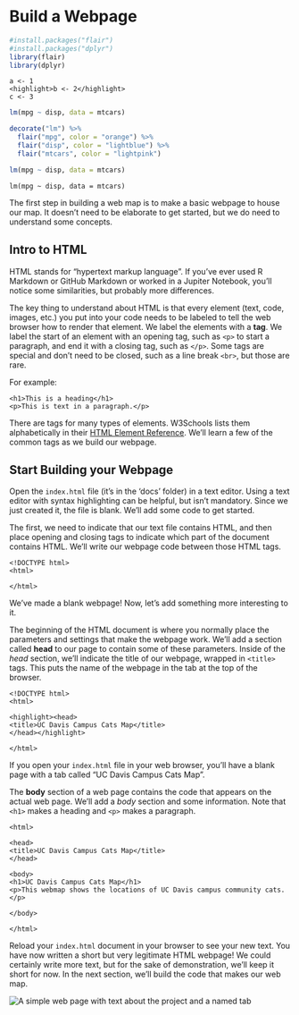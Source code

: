 # Build a Webpage

``` r
#install.packages("flair")
#install.packages("dplyr")
library(flair)
library(dplyr)

```

```{}
a <- 1
<highlight>b <- 2</highlight>
c <- 3
```



```r
lm(mpg ~ disp, data = mtcars)
```

```r
decorate("lm") %>%
  flair("mpg", color = "orange") %>%
  flair("disp", color = "lightblue") %>%
  flair("mtcars", color = "lightpink")
```

```r
lm(mpg ~ disp, data = mtcars)
```

```
lm(mpg ~ disp, data = mtcars)
```



The first step in building a web map is to make a basic webpage to house our map. It doesn't need to be elaborate to get started, but we do need to understand some concepts.

## Intro to HTML

HTML stands for "hypertext markup language". If you've ever used R Markdown or GitHub Markdown or worked in a Jupiter Notebook, you'll notice some similarities, but probably more differences.

The key thing to understand about HTML is that every element (text, code, images, etc.) you put into your code needs to be labeled to tell the web browser how to render that element.  We label the elements with a **tag**. We label the start of an element with an opening tag, such as `<p>` to start a paragraph, and end it with a closing tag, such as `</p>`.  Some tags are special and don't need to be closed, such as a line break `<br>`, but those are rare.

For example:

```
<h1>This is a heading</h1>
<p>This is text in a paragraph.</p>
```

There are tags for many types of elements. W3Schools lists them alphabetically in their [HTML Element Reference](https://www.w3schools.com/tags/default.asp).  We'll learn a few of the common tags as we build our webpage.


## Start Building your Webpage

Open the `index.html` file (it's in the 'docs' folder) in a text editor. Using a text editor with syntax highlighting can be helpful, but isn't mandatory. Since we just created it, the file is blank. We'll add some code to get started.

The first, we need to indicate that our text file contains HTML, and then place opening and closing tags to indicate which part of the document contains HTML. We'll write our webpage code between those HTML tags.

```
<!DOCTYPE html>
<html>

</html>
```

We've made a blank webpage! Now, let's add something more interesting to it.

The beginning of the HTML document is where you normally place the parameters and settings that make the webpage work.  We'll add a section called **head** to our page to contain some of these parameters. Inside of the *head* section, we'll indicate the title of our webpage, wrapped in `<title>` tags. This puts the name of the webpage  in the tab at the top of the browser.

```
<!DOCTYPE html>
<html>

<highlight><head>
<title>UC Davis Campus Cats Map</title>
</head></highlight>

</html>
```





If you open your `index.html` file in your web browser, you'll have a blank page with a tab called "UC Davis Campus Cats Map".

The **body** section of a web page contains the code that appears on the actual web page. We'll add a *body* section and some information. Note that `<h1>` makes a heading and `<p>` makes a paragraph.

```
<html>

<head>
<title>UC Davis Campus Cats Map</title>
</head>

<body>
<h1>UC Davis Campus Cats Map</h1>
<p>This webmap shows the locations of UC Davis campus community cats.</p>

</body>

</html>
```

Reload your `index.html` document in your browser to see your new text. You have now written a short but very legitimate HTML webpage! We could certainly write more text, but for the sake of demonstration, we'll keep it short for now. In the next section, we'll build the code that makes our web map.

![](images/webpage_section_3-2.png "A simple web page with text about the project and a named tab")
